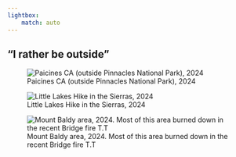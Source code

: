 ```yaml
---
lightbox:
    match: auto
---
```


## "I rather be outside"

![Paicines CA (outside Pinnacles National Park), 2024](img/IMG_1721.jpg){group="trips"}

![Little Lakes Hike in the Sierras, 2024](img/DSC_0200.jpg){group="trips"}

![Mount Baldy area, 2024. Most of this area burned down in the recent Bridge fire T.T](img/IMG_2489.jpg){group="trips"}